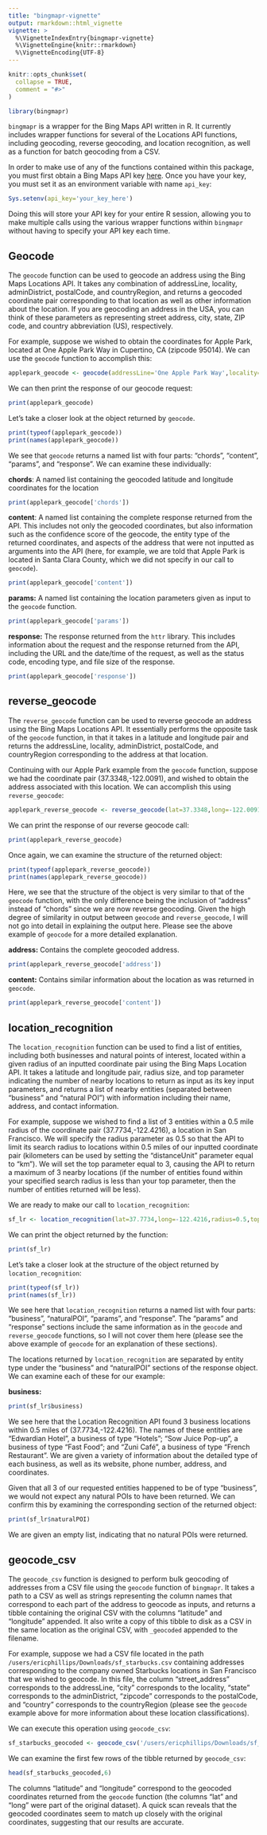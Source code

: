 ```yaml
---
title: "bingmapr-vignette"
output: rmarkdown::html_vignette
vignette: >
  %\VignetteIndexEntry{bingmapr-vignette}
  %\VignetteEngine{knitr::rmarkdown}
  %\VignetteEncoding{UTF-8}
---
```


```r
knitr::opts_chunk$set(
  collapse = TRUE,
  comment = "#>"
)
```

```r
library(bingmapr)
```

`bingmapr` is a wrapper for the Bing Maps API written in R. It currently includes wrapper functions for several of the Locations API functions, including geocoding, reverse geocoding, and location recognition, as well as a function for batch geocoding from a CSV.

In order to make use of any of the functions contained within this package, you must first obtain a Bing Maps API key [here](https://www.bingmapsportal.com). Once you have your key, you must set it as an environment variable with name `api_key`:

```r
Sys.setenv(api_key='your_key_here')
```

Doing this will store your API key for your entire R session, allowing you to make multiple calls using the various wrapper functions within `bingmapr` without having to specify your API key each time.

## Geocode

The `geocode` function can be used to geocode an address using the Bing Maps Locations API. It takes any combination of addressLine, locality, adminDistrict, postalCode, and countryRegion, and returns a geocoded coordinate pair corresponding to that location as well as other information about the location. If you are geocoding an address in the USA, you can think of these parameters as representing street address, city, state, ZIP code, and country abbreviation (US), respectively.

For example, suppose we wished to obtain the coordinates for Apple Park, located at One Apple Park Way in Cupertino, CA (zipcode 95014). We can use the `geocode` function to accomplish this:

```r
applepark_geocode <- geocode(addressLine='One Apple Park Way',locality='Cupertino',adminDistrict='CA',postalCode='95014',countryRegion='US')
```

We can then print the response of our geocode request:

```r
print(applepark_geocode)
```

Let's take a closer look at the object returned by `geocode`.

```r
print(typeof(applepark_geocode))
print(names(applepark_geocode))
```

We see that `geocode` returns a named list with four parts: "chords", "content", "params", and "response". We can examine these individually:


**chords**: A named list containing the geocoded latitude and longitude coordinates for the location
```r
print(applepark_geocode['chords'])
```

**content**: A named list containing the complete response returned from the API. This includes not only the geocoded coordinates, but also information such as the confidence score of the geocode, the entity type of the returned coordinates, and aspects of the address that were not inputted as arguments into the API (here, for example, we are told that Apple Park is located in Santa Clara County, which we did not specify in our call to `geocode`).
```r
print(applepark_geocode['content'])
```

**params:** A named list containing the location parameters given as input to the `geocode` function.
```r
print(applepark_geocode['params'])
```

**response:** The response returned from the `httr` library. This includes information about the request and the response returned from the API, including the URL and the date/time of the request, as well as the status code, encoding type, and file size of the response.
```r
print(applepark_geocode['response'])
```

## reverse_geocode

The `reverse_geocode` function can be used to reverse geocode an address using the Bing Maps Locations API. It essentially performs the opposite task of the `geocode` function, in that it takes in a latitude and longitude pair and returns the addressLine, locality, adminDistrict, postalCode, and countryRegion corresponding to the address at that location.

Continuing with our Apple Park example from the `geocode` function, suppose we had the coordinate pair (37.3348,-122.0091), and wished to obtain the address associated with this location. We can accomplish this using `reverse_geocode`:

```r
applepark_reverse_geocode <- reverse_geocode(lat=37.3348,long=-122.0091)
```

We can print the response of our reverse geocode call:

```r
print(applepark_reverse_geocode)
```

Once again, we can examine the structure of the returned object:

```r
print(typeof(applepark_reverse_geocode))
print(names(applepark_reverse_geocode))
```

Here, we see that the structure of the object is very similar to that of the `geocode` function, with the only difference being the inclusion of "address" instead of "chords" since we are now reverse geocoding. Given the high degree of similarity in output between `geocode` and `reverse_geocode`, I will not go into detail in explaining the output here. Please see the above example of `geocode` for a more detailed explanation.

**address:** Contains the complete geocoded address.
```r
print(applepark_reverse_geocode['address'])
```

**content:** Contains similar information about the location as was returned in `geocode`.
```r
print(applepark_reverse_geocode['content'])
```

## location_recognition

The `location_recognition` function can be used to find a list of entities, including both businesses and natural points of interest, located within a given radius of an inputted coordinate pair using the Bing Maps Location API. It takes a latitude and longitude pair, radius size, and top parameter indicating the number of nearby locations to return as input as its key input parameters, and returns a list of nearby entities (separated between "business" and "natural POI") with information including their name, address, and contact information.

For example, suppose we wished to find a list of 3 entities within a 0.5 mile radius of the coordinate pair (37.7734,-122.4216), a location in San Francisco. We will specify the radius parameter as 0.5 so that the API to limit its search radius to locations within 0.5 miles of our inputted coordinate pair (kilometers can be used by setting the "distanceUnit" parameter equal to "km"). We will set the top parameter equal to 3, causing the API to return a maximum of 3 nearby locations (if the number of entities found within your specified search radius is less than your top parameter, then the number of entities returned will be less).

We are ready to make our call to `location_recognition`:
```r
sf_lr <- location_recognition(lat=37.7734,long=-122.4216,radius=0.5,top=3)
```

We can print the object returned by the function:
```r
print(sf_lr)
```

Let's take a closer look at the structure of the object returned by `location_recognition`:

```r
print(typeof(sf_lr))
print(names(sf_lr))
```

We see here that `location_recognition` returns a named list with four parts: "business", "naturalPOI", "params", and "response". The "params" and "response" sections include the same information as in the `geocode` and `reverse_geocode` functions, so I will not cover them here (please see the above example of `geocode` for an explanation of these sections).

The locations returned by `location_recognition` are separated by entity type under the "business" and "naturalPOI" sections of the response object. We can examine each of these for our example:

**business:**
```r
print(sf_lr$business)
```
We see here that the Location Recognition API found 3 business locations within 0.5 miles of (37.7734,-122.4216). The names of these entities are "Edwardian Hotel", a business of type "Hotels"; "Sow Juice Pop-up", a business of type "Fast Food"; and "Zuni Café", a business of type "French Restaurant". We are given a variety of information about the detailed type of each business, as well as its website, phone number, address, and coordinates.

Given that all 3 of our requested entities happened to be of type "business", we would not expect any natural POIs to have been returned. We can confirm this by examining the corresponding section of the returned object:
```r
print(sf_lr$naturalPOI)
```
We are given an empty list, indicating that no natural POIs were returned.

## geocode_csv

The `geocode_csv` function is designed to perform bulk geocoding of addresses from a CSV file using the `geocode` function of `bingmapr`. It takes a path to a CSV as well as strings representing the column names that correspond to each part of the address to geocode as inputs, and returns a tibble containing the original CSV with the columns "latitude" and "longitude" appended. It also write a copy of this tibble to disk as a CSV in the same location as the original CSV, with `_geocoded` appended to the filename.

For example, suppose we had a CSV file located in the path `/users/ericphillips/Downloads/sf_starbucks.csv` containing addresses corresponding to the company owned Starbucks locations in San Francisco that we wished to geocode. In this file, the column "street_address" corresponds to the addressLine, "city" corresponds to the locality, "state" corresponds to the adminDistrict, "zipcode" corresponds to the postalCode, and "country" corresponds to the countryRegion (please see the `geocode` example above for more information about these location classifications).

We can execute this operation using `geocode_csv`:
```r
sf_starbucks_geocoded <- geocode_csv('/users/ericphillips/Downloads/sf_starbucks.csv',addressLine_col='street_address',locality_col='city',adminDistrict_col='state',postalCode_col='zipcode',countryRegion_col='country')
```

We can examine the first few rows of the tibble returned by `geocode_csv`:
```r
head(sf_starbucks_geocoded,6)
```
The columns "latitude" and "longitude" correspond to the geocoded coordinates returned from the `geocode` function (the columns "lat" and "long" were part of the original dataset). A quick scan reveals that the geocoded coordinates seem to match up closely with the original coordinates, suggesting that our results are accurate.
